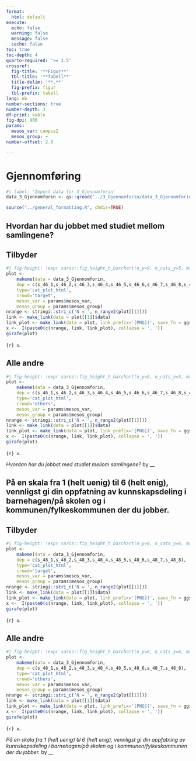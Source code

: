```yaml
---
format:
  html: default
execute:
  echo: false
  warning: false
  message: false
  cache: false
toc: true
toc-depth: 4
quarto-required: '>= 1.5'
crossref:
  fig-title: '**Figur**'
  tbl-title: '**Tabell**'
  title-delim: '**.**'
  fig-prefix: figur
  tbl-prefix: tabell
lang: nb
number-sections: true
number-depth: 3
df-print: kable
fig-dpi: 900
params:
  mesos_var: campus2
  mesos_group: ~
number-offset: 2.0

---
```

# Gjennomføring
```r
#| label: 'Import data for 3_Gjennomforin'
data_3_Gjennomforin <- qs::qread('../3_Gjennomforin/data_3_Gjennomforin.qs')
```
```r
source("../general_formatting.R", chdir=TRUE)
```

## Hvordan har du jobbet med studiet mellom samlingene?{#sec-Hvordan-har-du-jobbet-med-studiet-mellom-samlingene--76}


::: {.panel-tabset}

## Tilbyder

::: {#fig-gjennomforing-s-46-fct-cat-plot-html-target}

```r
#| fig-height: !expr saros::fig_height_h_barchart(n_y=9, n_cats_y=5, max_chars_cats_y=18)
plot <-
	makeme(data = data_3_Gjennomforin,
	dep = c(s_46_1,s_46_2,s_46_3,s_46_4,s_46_5,s_46_6,s_46_7,s_46_8,s_46_9),
	type='cat_plot_html',
	crowd='target',
	mesos_var = params$mesos_var,
	mesos_group = params$mesos_group)
nrange <- stringi::stri_c('N = ', n_range2(plot[[1]]))
link <- make_link(data = plot[[1]]$data)
link_plot <- make_link(data = plot, link_prefix='[PNG](', save_fn = ggsaver, file_suffix = '.png')
x <-  I(paste0(c(nrange, link, link_plot), collapse = ', '))
girafe(plot)
```

`{r} x`.

:::


## Alle andre

::: {#fig-gjennomforing-s-46-fct-cat-plot-html-others}

```r
#| fig-height: !expr saros::fig_height_h_barchart(n_y=9, n_cats_y=5, max_chars_cats_y=18)
plot <-
	makeme(data = data_3_Gjennomforin,
	dep = c(s_46_1,s_46_2,s_46_3,s_46_4,s_46_5,s_46_6,s_46_7,s_46_8,s_46_9),
	type='cat_plot_html',
	crowd='others',
	mesos_var = params$mesos_var,
	mesos_group = params$mesos_group)
nrange <- stringi::stri_c('N = ', n_range2(plot[[1]]))
link <- make_link(data = plot[[1]]$data)
link_plot <- make_link(data = plot, link_prefix='[PNG](', save_fn = ggsaver, file_suffix = '.png')
x <-  I(paste0(c(nrange, link, link_plot), collapse = ', '))
girafe(plot)
```

`{r} x`.

:::

_Hvordan har du jobbet med studiet mellom samlingene?_ by __

:::


## På en skala fra 1 (helt uenig) til 6 (helt enig), vennligst gi din oppfatning av kunnskapsdeling i barnehagen/på skolen og i kommunen/fylkeskommunen der du jobber.{#sec-Pa-en-skala-fra-1-helt-uenig-til-6-helt-enig-vennligst-gi-din-oppfatning-av-kunnskapsdeling-i-barnehagen-pa-skolen-og-i-kommunen-fylkeskommunen-der-du-jobber--12}


::: {.panel-tabset}

## Tilbyder

::: {#fig-gjennomforing-s-48-fct-cat-plot-html-target}

```r
#| fig-height: !expr saros::fig_height_h_barchart(n_y=8, n_cats_y=6, max_chars_cats_y=14)
plot <-
	makeme(data = data_3_Gjennomforin,
	dep = c(s_48_1,s_48_2,s_48_3,s_48_4,s_48_5,s_48_6,s_48_7,s_48_8),
	type='cat_plot_html',
	crowd='target',
	mesos_var = params$mesos_var,
	mesos_group = params$mesos_group)
nrange <- stringi::stri_c('N = ', n_range2(plot[[1]]))
link <- make_link(data = plot[[1]]$data)
link_plot <- make_link(data = plot, link_prefix='[PNG](', save_fn = ggsaver, file_suffix = '.png')
x <-  I(paste0(c(nrange, link, link_plot), collapse = ', '))
girafe(plot)
```

`{r} x`.

:::


## Alle andre

::: {#fig-gjennomforing-s-48-fct-cat-plot-html-others}

```r
#| fig-height: !expr saros::fig_height_h_barchart(n_y=8, n_cats_y=6, max_chars_cats_y=14)
plot <-
	makeme(data = data_3_Gjennomforin,
	dep = c(s_48_1,s_48_2,s_48_3,s_48_4,s_48_5,s_48_6,s_48_7,s_48_8),
	type='cat_plot_html',
	crowd='others',
	mesos_var = params$mesos_var,
	mesos_group = params$mesos_group)
nrange <- stringi::stri_c('N = ', n_range2(plot[[1]]))
link <- make_link(data = plot[[1]]$data)
link_plot <- make_link(data = plot, link_prefix='[PNG](', save_fn = ggsaver, file_suffix = '.png')
x <-  I(paste0(c(nrange, link, link_plot), collapse = ', '))
girafe(plot)
```

`{r} x`.

:::

_På en skala fra 1 (helt uenig) til 6 (helt enig), vennligst gi din oppfatning av kunnskapsdeling i barnehagen/på skolen og i kommunen/fylkeskommunen der du jobber._ by __

:::
